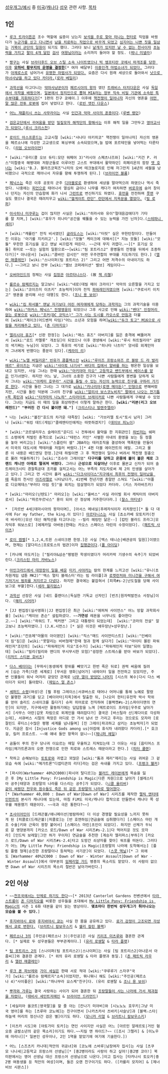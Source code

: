 [[성우개그/예시]] 중 [[미국]]/[[캐나다]] [[성우]] 관련 사항.
[[목차]]
== 1인 ==
 * [[루크 트라이튼]]은 조수 역할에 싫증이 났는지 [[루즈 더 뱃|보석을 주로 찾아 떠나는 헌터]]로 직업을 바꿨다가 [[수송선|누군가를 싣고 다니면서]] [[의료선|남을 치료하는 직업으로 바꾸게 되었고]] [[쿠파의 부하들|심지어는 나쁜 짓을 일삼는]] [[부웅부웅|거북이 군단의 일원]]이 되기도 했다. 그러다 보니 [[피트|날개가 있지만 날 수 없는 천사]]이자 [[류카|초능력을 가지고]] [[쉬바|팔이 4개 달린]] [[린디스|검사]] [[신델|여왕님]]이라는 소리까지 들어야 할 정도. ([[레니 미넬라]])

 * [[노하라 신노스케|짱구]]는 사실 [[크리스틴|브라더후드 오브 스틸 소속 나이트였으나 빅 엠프티란 곳에서 마개조를 당한 이후]] [[배달부(폴아웃: 뉴 베가스)|'''모하비 황무지의 운명을 결정한''']][* 여자 배달부] [[플라티나 더 트리니티|이중인격 마법소녀가 되었다.]] 그러다가 [[아제로스]]로 넘어가서 [[제이나 프라우드무어|유명한 마법사가 되었다.]] 요즘은 다시 원래 세상으로 돌아와서 [[마카 알반|낫으로 마녀사냥을 하고 있다 카더라.]]([[로라 베일리]])

 * [[과학선]]을 타고다니는 [[악마사냥꾼]]이자 [[페르시아의 왕자]] 였던 [[트래비스 터치다운]]은 사실 [[메딕(팀 포트리스2)|독일에서 의학을 배웠으며]], [[용과 같이|일본에서 정치인으로 뽑혀 MIA라는 정부 직속 비밀 기관에 소속된 특수부대를 지휘하다가]][* 1편의 진구 쿄헤이.] 이후에 [[폴아웃:뉴 베가스|핵전쟁이 일어나자]] 자신의 영혼을 [[Mr 것시|어떤 말 많은 전투 로봇]]에 집어 넣었다고 한다. ([[로빈 앳킨 다운스]])

 * [[다테 마사무네(전국 바사라)|어느 재플리시 쓰는 사무라이]]는 사실 [[단테(데빌 메이 크라이)|인간과 악마 사이의 혼종]]이다.([[루벤 랭던]])

 * [[리나리 리|검은교단에서 귀여움을 받던]] [[나미(원피스)|밀짚모자 해적단의 항해사]]는 이후 해적 일을 그만두고 [[타니자키 유카리|영어교사가 되었다.]]([[루시 크리스천]])

 * [[로이드 아스프룬드]]는 고교시절 [wiki:"사나다 아키히코" 핵전쟁이 일어나자] 자신의 영혼을 페르소나에 각성한 고교생으로 복싱부에 소속되었으며,늘 밥에 포르테인을 넣어먹는 타룬타다. ([[리엄 오브라이언]])

 * [wiki:"유리(콜 오브 듀티:모던 워페어 3)"러시아 스페츠나즈와] [wiki:"키건 P. 러스"미합중국 해병대와 저항군들로 이루어진 고스트 부대에서 활약하던] 히페리온의 함장 [[맷 호너]]는 [wiki:"B.J. 블라즈코윅즈"나치의 오버 테크놀로지로 인해 자그만치 14년의 세월을 낭비했으나 극적으로 깨어나서 자유를 향해 투쟁하게 된다.] ([[브라이언 블룸]])

 * [[페닉스]]는 죽은 이후 공포의 군주 [[디아블로]]로 환생하여 세상을 말아먹으려 하였으나 역시 죽었다. 나중에는 [[피언]]으로 태어나서 열심히 금이나 나무를 캐다가 여차하면 [[버로우]]에 숨어 창이나 던지는 자신의 안습함에 화가 나서 [[그런트]]로 변신하기도 하였다. [[휴먼]]을 전전하며 [[풋맨]] 구실도 했으나 결국은 때려치우고 [[wiki:"헬게이트 런던" 런던에서 지옥문을 열었다.]] ([[빌 로퍼]])

 * [[아사히나 미쿠루]]는 겁이 많지만 사실은 [wiki:"히라사와 유이"절대음감에다가 기타를 잘 치며,] [wiki:"휴우가 히나타"공간을 꿰뚫을 수 있는 능력을 가진 닌자]다.([[스테파니 셰이]])

 * [wiki:"캐롤린" 전직 비서였던] [[글라도스]]는 [wiki:"터릿" 실은 무한탄창이다. 만들어진 이유는 '아기를 지키려고'.] [wiki:"모듈" 케이크에 대해서][* 지능 모듈] [wiki:"모듈" 무한한 호기심을 갖고 맨날 씨끄럽게 떠든다. ~~근데 무지 귀엽다.~~][* 호기심 모듈] 취미로 ~~또는 실험의 일환으로~~[wiki:"팀 포트리스2" 용병들의 전쟁을 뒤에서 조종하다가][* 아나운서] [wiki:"콤바인 감시인" 어떤 우주연합의 부대를 지도하기도 한다.] ([http://ko.wikipedia.org/wiki/%EC%97%98%EB%A0%8C_%EB%A7%A5%EB%A0%88%EC%9D%B8 엘런 매클레인]) [wiki:"스나이퍼(팀 포트리스 2)" 그리고 어떤 저격수의 아내이기도 하다.] ~~그러고 보니 전부 [wiki:"밸브 코퍼레이션" 밸브] 게임이다~~

 * [[오버마인드]]의 정체는 사실 [[집정관]] [[아르타니스]]다. (故 [[잭 리첼]])

 * [[를르슈 람페르지]]는 알고보니 [wiki:"네로(데빌 메이 크라이)" 악마의 오른팔을 가지고 있는] [wiki:"코이즈미 이츠키" 초능력자]이자 전직 [[파워레인저]]였으며 [wiki:"쿠로사키 이치고" 영혼을 분리해 사신 대행]도 한다. ([[조니 용 보쉬]])

 * [[wiki:"킴 파서블" 맨날 자기보다 어린 여자애에게 당하는 과학자]]는 그의 과학기술을 이용하여 [[wiki:"마커스 페닉스" 전쟁영웅]]이 되었으나 그후 사고로 인해 [[wiki:"벤더" 인정머리 없는 로봇]]으로 [[wiki:"조커(DC 코믹스)" 그가 사는 도시를 카오스로 만듬]]과 더불어 [wiki:"제이크(어드벤처 타임)"어느 소년과 모험을 하며][[wiki:"듀크 토고" M16으로 사람을 처리해주고 있다.]] ([[존 디마지오]])

 * [[엘리시아 휴즈]][* 신판 한정]는 [wiki:"매스 휴즈" 아버지]를 잃은 충격에 삐뚤어져서 [wiki:"로드 카멜롯" 개초딩]이 되었으나 이후 갱생해서 [wiki:"루시 하트필리아" 금발의 색기쩌는 누님]이 되었다. 그 특유의 색기로 [wiki:"히나타 나츠미" 양서류 외계인마저 그녀에게 반했다는 풍문이 있다].([[케라미 리]])

 * [[wiki:"노엘 버밀리온" 빈유가 콤플렉스인]] [[wiki:"루이즈 프랑소와즈 르 블랑 드 라 발리에르" 루이즈]]는 지금은 [[wiki:"사이토 나기사" 바다의 집에서 알바를 하는]] 평온한 일상을 보내고 있지만, 사실 그녀는 한때 [[wiki:"아키야마 미오" 고등학교 밴드부에서 베이스를 맡은]] 인기녀였다. 하지만 어느 날, 그녀의 소중한 친구가 나쁜 사람들에게 봉변을 당하게 되자 그녀는 [[wiki:"아케미 호무라" 시간을 돌릴 수 있는 자신의 능력으로 친구를 구하러 가기로 한다]]. 시간을 돌린 그녀는 그 대가로 [[wiki:"카나리아(로젠 메이든)" 인형]]으로 변해버렸지만, 시간을 돌린 덕분에 그녀의 친구를 [[wiki:"알리사 보스코노비치" 팔에서 나오는 전기톱+목 폭탄]]과 [[wiki:"타카마치 나노하" 스타라이트 브레이커]]로 나쁜 사람들에게 구해낼 수 있었다. 그녀는 지금도 이 때의 일을 회상하면서 이렇게 말하곤 한다. '''[wiki:"리븐(리그 오브 레전드)" "부러진 건 다시 붙이면 돼."]''' ([[크리스티나 발렌주엘라]])


 * 나는 [wiki:"볼진"호드의 차가운 대족장] [wiki: "가브리엘 토시"토시 남자] 그러나 [wiki:"워킹 데드(게임)"클레멘타인에게는 따뜻하겠지?] ([[데이브 피노이]])

 * [wiki:"코르넬리우스 슬레이트"운디드 니 전투에서 활약을 한 지휘관인] [[하빈저]]는 쉐퍼드 소령에게 처발린 충격으로 [wiki:"테런스 카인" 사별한 아내의 환영을 보는 등 정줄을 놓아 버리고는] [wiki:"스플린터 셀" JBA라는 테러조직을 결성하여 핵폭탄을 만들어서 미국의 대도시에 핵테러를 저질러 버렸다.][* 4편 더블 에이전트의 에밀. 그리고 물론 이 내용은 배드엔딩 한정.]근데 하필이면 그 후 핵전쟁이 일어나 버려서 핵전쟁 원흉으로 몰려 억울하게(?) [wiki:"조슈아 그레이엄" '''다구리를 당하고 온몸에 불이 붙은 채로 그랜드 캐니언 아래로 떨궈져 버렸다.''' 그러나 '''근성으로 되살아난''' 이후로 몰몬교 신자가 되어 솔트레이크시티 경찰특공대 조끼를 걸치고서는 어느 부족의 지도자로써 제 2의 인생을 살아가고 있다.] 그리고 먼 시간이 흘러 [[wiki:"다크사이더스"지구에서 최후의 전쟁이 일어났을 때]] 죽음의 천사인 [[아즈라엘]]로 나타났다가, 41번째 천년기엔 총알만 스쳐도 "[wiki:"아폴로 디오메데스"부러다 아임 힛]"을 외치는 엄살쟁이가 되었다 카더라. (키스 자라바즈카)

 * [wiki:"마리오(닌텐도)" 마리오]는 [wiki:"올버스" 사실 라이벌 회사 캐릭터의 아버지로서] [wiki:"파르쑤르낙스" 용이 되어 산 정상에 거주한다더라.] ([[찰스 마티넷]])

 *  [자르반 4세|데마시아의 왕자이며], [아서스 메네실|후레자식이자 리치왕인][* 둘 다 대사에 For my father, the king.이 있다!] [[아르타니스]]는 사실 [쵸소카베 모토치카(전국 바사라)|모선 대신 해적선을 타고다니는 --빌리 헤링턴 닮은--] [캅틴 블라드 프라그|모자덕후 워보스로] [에제카일 아바돈|한때는 카오스 스페이스 마린의 수장이었다]. ([[패트릭 사이츠]])

 * [[로이 캠벨]][* 1,2,4,트윈 스네이크편 한정.]은 사실 [맥스 테니슨|배관공의 일원]]이였으며, 현재는 [알다리스|프로토스의 법관]이자 [[집행관]]이다.([[폴 아이딩]])

 * [카나메 마도카]는 ["필리아&삼손"평범한 학생이였다가 머리카락 기생수의 숙주]가 되었버린다.([[크리스틴 마리 카바노스]])
 
 * [[리즈벳|아인크라드에서 대장장이 일을 배운]] [[미키 사야카]]는 칼의 한계를 느끼고선 [wiki:"유니(초차원게임 넵튠 MK2)"'엑스 멀티 블래스터'라는 빔 라이플]과 [[징크스(리그 오브 레전드)|로켓런처와 미니건을 구해서 여기저기서 범죄를 저지르고 다녔다]]. 하지만 결국에는 붙잡혀서 [피콕#s-2|난도질을 당해 사이보그로 부활]한다.([[세라 윌리엄스]])

 * [[과학선]] 선장은 사실 [네드 플랜더스|독실한 기독교 신자인] [번즈|원자력발전소 사장님]이다. ([[해리 시어러]]) 

 * [JJ 편집장(실사영화)|JJ 편집장]은 최근 [wiki:"애퍼쳐 사이언스" 어느 망할 과학회사를] [wiki:"케이브 존슨" 설립하셨다. ~~'''가연성''' 레몬을 너무나도 좋아한다고.~~] [wiki:"하워드 T. 엑커맨" 그리고 대통령이 되었는데]  [wiki:"코라의 전설" 알고보니 초능력자였다.] (J.K.시먼스) [* 실은 이것은 배우장난+성우장난.]

 * [wiki:"칸쵸메"마물의 아이였던] [wiki:"직스"매드 사이언티스트] [wiki:"인베이더 짐"짐]은 [wiki:"못말리는 비버형제"한때 형과 함께 살다가] [wiki:"마이티 몰핀 파워레인저"조던의] [wiki:"파워레인저 지오"조수가] [wiki:"파워레인저 터보"되어 일했는데] [wiki:"빌리(빌리와 맨디의 무시무시한 모험)"굉장한 스트레스를 받아 바보가 되었다].([[리처드 스티븐 호비츠]])

 * [[다스 베이더]]는 [무파사|동생에게 왕위를 빼앗기고 한번 죽은 뒤로] 권력 싸움에 질려서 [심슨 가족|다른 세계로] [무서운 영화|넘어가] 내레이터 일을 전전하고 있었지만, 주변 인물들이 워낙 머저리 같았던 관계로 [http://www.youtube.com/watch?v=6A0rwG39Jzk 너무 열이 받았던 나머지] [시스의 복수|다시 다스 베이더가 되어] 돌아왔다. ([[제임스 얼 존스]])

 * [[셰퍼드 소령]](여성)은 [훨 후럼 그레이스|서큐버스로 태어나 어머니를 통해 노예로 팔렸던 불행한 과거]를 딛고 [베이아터|지옥]에서 탈출한 뒤, [나오미 헌터|유전학 박사 학위를 얻어 솔리드 스네이크를 돕다가] 슈퍼 히어로로 전직하여 [블랙캣#s-2|스파이더맨의 연인]이 되지만, 지구에서만 활동하기에는 답답함을 느껴 [메트로이드 프라임|우주로 날아가서] [사무스 아란|갑옷 차림으로 외계인을 때려잡다가] 결국은 [바스틸라 샨|제다이로 각성하는데], 서큐버스 시절의 욕망은 어디로 안 가서 남녀 안 가리고 후리는 것으로도 모자라 [로잘린드 루티스|수많은 평행 세계를 넘나들며] [진 그레이|파괴하고 삼키는 초능력자]가 되었다. 지금은 잠시 [Injustice Gods among us|아캄에 휴식차 내려왔다 카더라].[* 호크걸, 킬러 프로스트. ~~왜 얘네 둘만 항목이 없니~~]([[제니퍼 헤일]]) 

 * 곰돌이 푸의 친구 당나귀 이요르는 매일 우울하고 지쳐있는데 그 이유는 사실 [옵티머스 프라임|메가트론과의 오랜 전쟁으로 인한 피로와 스트레스 때문이라고 한다.] ([[피터 쿨렌]])


 * 착하고 순해보이는 [[토토로]]와 귀엽고 꾀많은 [wiki:"톰과 제리"제리]는 사실 귀여운 그 겉모습 속에 [wiki:"메가트론"디셉티콘의 리더]라는 검은 속내를 가지고 있다. ([[프랭크 웰커]])


 * [파시어(Warhammer 40%2C000)|파시어 탈디르]는 [[블러드 레이븐]]에게 목숨을 잃은 후 [My Little Pony: Friendship is Magic|다른 차원]으로 날아가 [셀레스티아 공주|태양과 조랑말의 나라를 다스리는 공주]가 되었다. ([[니콜 올리버]]) 
 [http://derpibooru.org/193749 같이 싸웠던 전우와 원수들도 죽은 뒤 같은 조랑말의 나라로 떨어졌다].[* [Warhammer 40,000 : Dawn of War|Dawn of War] 시리즈를 제작한 [[렐릭 엔터테인먼트]]의 본사가 캐나다에 있는데, 마침 FiM도 미국/캐나다 합작으로 만들면서 캐나다 쪽 성우를 채용했기 때문이다. ~~극과 극은 통한다?~~]

 * [[초사이어인]]이 [드래곤볼/애니메이션|범람하여] 더 이상 경쟁할 필요성을 느끼지 못하게 된 [피콜로(드래곤볼)|피콜로]는 [반 호엔하임|연금술에 심취했다가] [스페이스 마린 개조 수술|키와 근육이 왕창 붙어서] [스페이스 마린|초인이 되었다]. 하지만 신체가 두뇌로 갈 영양분까지 [카오스 로드/Dawn of War 시리즈#s-2.1|다 먹어치운 것도 모자라] [인드릭 보레알|그만 허가 꾸이쟈] 연금술을 추천한 [계승자 엘리파스|부하]가 [카오스 로드/Dawn of War 시리즈#s-2.4|타고 도망간 쇠샹자를 찾아] 워프를 떠돈다. 그러다가 어느 [My Little Pony: Friendship is Magic|조랑말의 나라에 도착해서는] [플림 플램 형제|순진한 조랑말이나 등쳐먹는 사기꾼]이 되었다. ([http://www.imdb.com/name/nm0573926/ 스콧 맥닐])[* 그 외에도 [Warhammer 40%2C000 : Dawn of War - Winter Assault|Dawn of War - Winter Assault]에서 대부분의 [[임페리얼 가드]] 병종의 목소리도 맡았다. 이 사람이 없으면 Dawn of War 시리즈의 목소리 절반은 날아가버린다.]

== 2인 이상 ==
 * ~~[http://www.youtube.com/watch?v=2yUDdJXNDEA&t=16m30s 천조국에서는 단체로 하기도 한다]~~[* 2013년 Canterlot Gardens 컨벤션에서 [[타라 스트롱]]이 [[존 디마지오]]를 비롯한 성우들을 초대해서 [[My Little Pony: Friendship is Magic]]의 시즌 1 6화 대본을 같이 읽는 영상이다. '''몇초마다 한번씩 성우개그가 튀어나오는 모습을 볼 수 있다.''']

 * [[후지바야시 료]]와 [[후지바야시 쿄]]는 사실 한 몸을 공유하고 있다. [[마탐정 로키|료가 감정이 고조되면 각성해서 쿄로 변한다.]] ([[브리트니 칼보우스키]] & [[쉘리 칼린 블랙]])  

 * [[페르소나 3]]의 [주인공(페르소나 3)|주인공]은 사실 [[키리조 미츠루]]와 결혼한 관계다. [* 실제로 두 성우분들은 부부관계이다.] ([[유리 로웬탈]] & [[타라 플랫]])

 * [[팀 포트리스 2]]의 [스나이퍼(팀 포트리스2)|스나이퍼]는 사실 [팀 포트리스2|아나운서 아줌씨]]와 결혼한 관계다. [* 위의 유리 로웬탈 & 타라 플랫과 동일.] ([http://www.imdb.com/name/nm0523287/ 존 패트릭 라우리] & [http://www.imdb.com/name/nm1655889/ 엘런 매클레인]) 

 * [[루크 폰 파브레]]와 [[가이 세실]]은 한때 서로 적대 [wiki:"쿠루루기 스자쿠"국가] [wiki:"를르슈 람페르지"소속]이었지만, 뭐니뭐니 해도 [wiki:"주인공(페르소나 4)"사이좋은] [wiki:"하나무라 요스케"친구]다. (유리 로웬탈 & [[조니 용 보쉬]])

 * [[뿌까|뿌까와 가루]]는 결국 사랑하는 사이가 되어 결혼한 뒤 [[My Little Pony: Friendship is Magic/기타 조연#s-8|조랑말들이 사는 나라에 가서 제과점을 차렸다.]] ([[My Little Pony: Friendship is Magic/영어 성우#s-1.4|태비사 세인트저메인]] & [[브라이언 드러먼드]])

 * [세실리아 올코트|영국말]을 할 줄 아는 [칸나기 미야비]와 [시노노노 호우키|그냥 미국 영어]를 하는 [츠루마 코노에]는 친구이면서 [나카츠카사 츠바키|사슬낫]과 [블랙☆스타|하늘색 머리의 정신나간 검은 별]이기도 하다. ([[모니카 리얼]] & [[브리트니 칼보우스키]])

 * [이츠카 시도]와 [야토가미 토카]는 연인 사이지만 사실은 어느 [아르민 알레르토|거인 혐오증 금발소년의 같은 목소리]이기도 하다.~~지킬 앤 하이드?~~ ([조시 그렐리] & [이노우에 마리나][* 일본인 성우이나, 2인 1역을 맡았기에 여기에 기술한다.])

 * 어느 [스즈츠키 카나데|적안의 귀공녀]와 [코노에 스바루|남장여자 집사]는 사실 [츠쿠모 나나세|고등학교 프랑스어 선생님][* [중2병이라도 사랑이 하고 싶어!|중2병 코이!] 북미판에서는 영어 선생님 대신 프랑스어 선생님으로 나온다.]이고 집사는 [타카나시 토오카|중2병 여동생을 둔 적안의 여성]이며, 둘은 오랜 친구이기도 하다. ([카를리 모지어] & [제너비브 시몬스])
